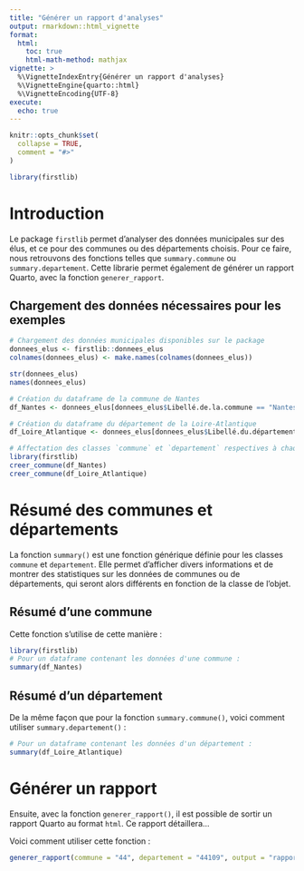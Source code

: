 ```yaml
---
title: "Générer un rapport d'analyses"
output: rmarkdown::html_vignette
format: 
  html:
    toc: true
    html-math-method: mathjax
vignette: >
  %\VignetteIndexEntry{Générer un rapport d'analyses}
  %\VignetteEngine{quarto::html}
  %\VignetteEncoding{UTF-8}
execute:
  echo: true
---
```


```r
knitr::opts_chunk$set(
  collapse = TRUE,
  comment = "#>"
)
```

```r
library(firstlib)
```

# Introduction


Le package `firstlib` permet d’analyser des données municipales sur des élus, et ce pour des communes ou des départements choisis. Pour ce faire, nous retrouvons des fonctions telles que `summary.commune` ou
`summary.departement`. Cette librarie permet également de générer un rapport Quarto, avec la fonction `generer_rapport`.

## Chargement des données nécessaires pour les exemples

```r
# Chargement des données municipales disponibles sur le package
donnees_elus <- firstlib::donnees_elus
colnames(donnees_elus) <- make.names(colnames(donnees_elus))

str(donnees_elus)
names(donnees_elus)

# Création du dataframe de la commune de Nantes
df_Nantes <- donnees_elus[donnees_elus$Libellé.de.la.commune == "Nantes",]

# Création du dataframe du département de la Loire-Atlantique
df_Loire_Atlantique <- donnees_elus[donnees_elus$Libellé.du.département == "Loire-Atlantique",]

# Affectation des classes `commune` et `departement` respectives à chaque dataframe
library(firstlib)
creer_commune(df_Nantes)
creer_commune(df_Loire_Atlantique)
```

# Résumé des communes et départements

La fonction `summary()` est une fonction générique définie pour les classes `commune` et `departement`. Elle permet d'afficher divers informations et de montrer des statistiques sur les données de communes ou de départements, qui seront alors différents en fonction de la classe de l'objet. 

## Résumé d'une commune

Cette fonction s'utilise de cette manière : 

```r
library(firstlib)
# Pour un dataframe contenant les données d'une commune :
summary(df_Nantes)  
```

## Résumé d'un département

De la même façon que pour la fonction `summary.commune()`, voici comment utiliser `summary.departement()` :

```r
# Pour un dataframe contenant les données d'un département :
summary(df_Loire_Atlantique)  
```

# Générer un rapport

Ensuite, avec la fonction `generer_rapport()`, il est possible de sortir un rapport Quarto au format `html`. Ce rapport détaillera...

Voici comment utiliser cette fonction : 

```r
generer_rapport(commune = "44", departement = "44109", output = "rapport_nantes.html")
```

